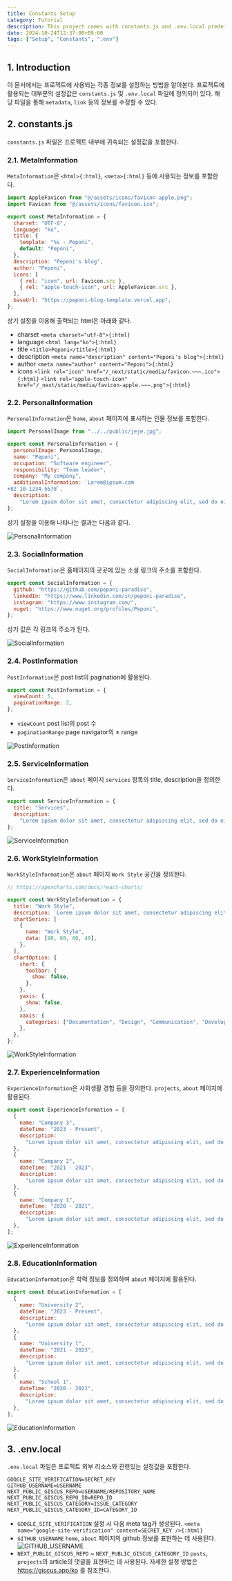 ```yaml
---
title: Constants Setup
category: Tutorial
description: This project comes with constants.js and .env.local predefined.
date: 2024-10-24T12:37:00+09:00
tags: ["Setup", "Constants", ".env"]
---
```


## 1. Introduction

이 문서에서는 프로젝트에 사용되는 각종 정보를 설정하는 방법을 알아본다.
프로젝트에 활용되는 대부분의 설정값은 `constants.js` 및 `.env.local` 파일에 정의되어 있다. 해당 파일을 통해 `metadata`, `link` 등의 정보를 수정할 수 있다.

## 2. constants.js

`constants.js` 파일은 프로젝트 내부에 귀속되는 설정값을 포함한다.

### 2.1. MetaInformation

`MetaInformation`은 `<html>{:html}`, `<meta>{:html}` 등에 사용되는 정보를 포함한다.

```js title="constants.js" showLineNumbers
import AppleFavicon from "@/assets/icons/favicon-apple.png";
import Favicon from "@/assets/icons/favicon.ico";

export const MetaInformation = {
  charset: "UTF-8",
  language: "ko",
  title: {
    template: "%s - Peponi",
    default: "Peponi",
  },
  description: "Peponi's blog",
  author: "Peponi",
  icons: [
    { rel: "icon", url: Favicon.src },
    { rel: "apple-touch-icon", url: AppleFavicon.src },
  ],
  baseUrl: "https://peponi-blog-template.vercel.app",
};
```

상기 설정을 이용해 출력되는 html은 아래와 같다.

- charset
    `<meta charset="utf-8">{:html}`
- language
    `<html lang="ko">{:html}`
- title
    `<title>Peponi</title>{:html}`
- description
    `<meta name="description" content="Peponi's blog">{:html}`
- author
    `<meta name="author" content="Peponi">{:html}`
- icons
    `<link rel="icon" href="/_next/static/media/favicon.~~~.ico">{:html}`
    `<link rel="apple-touch-icon" href="/_next/static/media/favicon-apple.~~~.png">{:html}`

### 2.2. PersonalInformation

`PersonalInformation`은 `home`, `about` 페이지에 표시하는 인물 정보를 포함한다.

```js title="constants.js" showLineNumbers
import PersonalImage from "../../public/jeje.jpg";

export const PersonalInformation = {
  personalImage: PersonalImage,
  name: "Peponi",
  occupation: "Software engineer",
  responsibility: "Team leader",
  company: "My company",
  additionalInformation: `Lorem@ipsum.com
+82 10-1234-5678`,
  description:
    "Lorem ipsum dolor sit amet, consectetur adipiscing elit, sed do eiusmod tempor incididunt ut labore et dolore magna aliqua. Ut enim ad minim veniam, quis nostrud exercitation ullamco laboris nisi ut aliquip ex ea commodo consequat. Duis aute irure dolor in reprehenderit in voluptate velit esse cillum dolore eu fugiat nulla pariatur. Excepteur sint occaecat cupidatat non proident, sunt in culpa qui officia deserunt mollit anim id est laborum.",
};
```

상기 설정을 이용해 나타나는 결과는 다음과 같다.

![PersonalInformation](/posts/tutorial/PersonalInformation.png)

### 2.3. SocialInformation

`SocialInformation`은 홈페이지의 곳곳에 있는 소셜 링크의 주소를 포함한다.

```js title="constants.js" showLineNumbers
export const SocialInformation = {
  github: "https://github.com/peponi-paradise",
  linkedIn: "https://www.linkedin.com/in/peponi-paradise",
  instagram: "https://www.instagram.com/",
  nuget: "https://www.nuget.org/profiles/Peponi",
};
```

상기 값은 각 링크의 주소가 된다.

![SocialInformation](/posts/tutorial/SocialInformation.png)

### 2.4. PostInformation

`PostInformation`은 post list의 pagination에 활용된다.

```js title="constants.js" showLineNumbers
export const PostInformation = {
  viewCount: 5,
  paginationRange: 2,
};
```

- `viewCount`
    post list의 post 수
- `paginationRange`
    page navigator의 ± range

![PostInformation](/posts/tutorial/PostInformation.png)

### 2.5. ServiceInformation

`ServiceInformation`은 `about` 페이지 `services` 항목의 title, description을 정의한다.

```js title="constants.js" showLineNumbers
export const ServiceInformation = {
  title: "Services",
  description:
    "Lorem ipsum dolor sit amet, consectetur adipiscing elit, sed do eiusmod tempor incididunt ut labore et dolore magna aliqua. Ut enim ad minim veniam, quis nostrud exercitation ullamco laboris nisi ut aliquip ex ea commodo consequat. Duis aute irure dolor in reprehenderit in voluptate velit esse cillum dolore eu fugiat nulla pariatur. Excepteur sint occaecat cupidatat non proident, sunt in culpa qui officia deserunt mollit anim id est laborum.",
};
```

![ServiceInformation](/posts/tutorial/ServiceInformation.png)

### 2.6. WorkStyleInformation

`WorkStyleInformation`은 `about` 페이지 `Work Style` 공간을 정의한다.

```js title="constants.js" showLineNumbers
// https://apexcharts.com/docs/react-charts/

export const WorkStyleInformation = {
  title: "Work Style",
  description: `Lorem ipsum dolor sit amet, consectetur adipiscing elit, sed do eiusmod tempor incididunt ut labore et dolore magna aliqua. Ut enim ad minim veniam, quis nostrud exercitation ullamco laboris nisi ut aliquip ex ea commodo consequat. Duis aute irure dolor in reprehenderit in voluptate velit esse cillum dolore eu fugiat nulla pariatur. Excepteur sint occaecat cupidatat non proident, sunt in culpa qui officia deserunt mollit anim id est laborum.`,
  chartSeries: [
    {
      name: "Work Style",
      data: [90, 80, 60, 40],
    },
  ],
  chartOption: {
    chart: {
      toolbar: {
        show: false,
      },
    },
    yaxis: {
      show: false,
    },
    xaxis: {
      categories: ["Documentation", "Design", "Communication", "Development"],
    },
  },
};
```

![WorkStyleInformation](/posts/tutorial/WorkStyleInformation.png)

### 2.7. ExperienceInformation

`ExperienceInformation`은 사회생활 경험 등을 정의한다. `projects`, `about` 페이지에 활용된다.

```js title="constants.js" showLineNumbers
export const ExperienceInformation = [
  {
    name: "Company 3",
    dateTime: "2023 - Present",
    description:
      "Lorem ipsum dolor sit amet, consectetur adipiscing elit, sed do eiusmod tempor incididunt ut labore et dolore",
  },
  {
    name: "Company 2",
    dateTime: "2021 - 2023",
    description:
      "Lorem ipsum dolor sit amet, consectetur adipiscing elit, sed do eiusmod tempor incididunt ut labore et dolore",
  },
  {
    name: "Company 1",
    dateTime: "2020 - 2021",
    description:
      "Lorem ipsum dolor sit amet, consectetur adipiscing elit, sed do eiusmod tempor incididunt ut labore et dolore",
  },
];
```

![ExperienceInformation](/posts/tutorial/ExperienceInformation.png)

### 2.8. EducationInformation

`EducationInformation`은 학력 정보를 정의하며 `about` 페이지에 활용된다.

```js title="constants.js" showLineNumbers
export const EducationInformation = [
  {
    name: "University 2",
    dateTime: "2023 - Present",
    description:
      "Lorem ipsum dolor sit amet, consectetur adipiscing elit, sed do eiusmod tempor incididunt ut labore et dolore",
  },
  {
    name: "University 1",
    dateTime: "2021 - 2023",
    description:
      "Lorem ipsum dolor sit amet, consectetur adipiscing elit, sed do eiusmod tempor incididunt ut labore et dolore",
  },
  {
    name: "School 1",
    dateTime: "2020 - 2021",
    description:
      "Lorem ipsum dolor sit amet, consectetur adipiscing elit, sed do eiusmod tempor incididunt ut labore et dolore",
  },
];
```

![EducationInformation](/posts/tutorial/EducationInformation.png)

## 3. .env.local

`.env.local` 파일은 프로젝트 외부 리소스와 관련있는 설정값을 포함한다.

```dotenv title=".env.local" showLineNumbers
GOOGLE_SITE_VERIFICATION=SECRET_KEY
GITHUB_USERNAME=USERNAME
NEXT_PUBLIC_GISCUS_REPO=USERNAME/REPOSITORY_NAME
NEXT_PUBLIC_GISCUS_REPO_ID=REPO_ID
NEXT_PUBLIC_GISCUS_CATEGORY=ISSUE_CATEGORY
NEXT_PUBLIC_GISCUS_CATEGORY_ID=CATEGORY_ID
```

- `GOOGLE_SITE_VERIFICATION`
    설정 시 다음 meta tag가 생성된다.
    `<meta name="google-site-verification" content=SECRET_KEY />{:html}`
- `GITHUB_USERNAME`
    `home`, `about` 페이지의 github 정보를 표현하는 데 사용된다.
    ![GITHUB_USERNAME](/posts/tutorial/GITHUB_USERNAME.png)
- `NEXT_PUBLIC_GISCUS_REPO` ~ `NEXT_PUBLIC_GISCUS_CATEGORY_ID`
    `posts`, `projects`의 article의 댓글을 표현하는 데 사용된다. 자세한 설정 방법은 https://giscus.app/ko 를 참조한다.